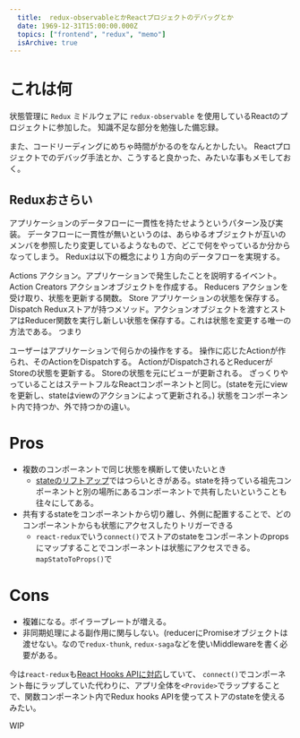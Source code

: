 ```yaml
---
  title:  redux-observableとかReactプロジェクトのデバッグとか
  date: 1969-12-31T15:00:00.000Z
  topics: ["frontend", "redux", "memo"]
  isArchive: true
---
```


# これは何
状態管理に `Redux` ミドルウェアに `redux-observable` を使用しているReactのプロジェクトに参加した。
知識不足な部分を勉強した備忘録。

また、コードリーディングにめちゃ時間がかるのをなんとかしたい。
Reactプロジェクトでのデバッグ手法とか、こうすると良かった、みたいな事もメモしておく。

## Reduxおさらい
アプリケーションのデータフローに一貫性を持たせようというパターン及び実装。 データフローに一貫性が無いというのは、あらゆるオブジェクトが互いのメンバを参照したり変更しているようなもので、どこで何をやっているか分からなってしまう。 Reduxは以下の概念により１方向のデータフローを実現する。

Actions アクション。アプリケーションで発生したことを説明するイベント。
Action Creators アクションオブジェクトを作成する。
Reducers アクションを受け取り、状態を更新する関数。
Store アプリケーションの状態を保存する。
Dispatch Reduxストアが持つメソッド。アクションオブジェクトを渡すとストアはReducer関数を実行し新しい状態を保存する。これは状態を変更する唯一の方法である。
つまり

ユーザーはアプリケーションで何らかの操作をする。
操作に応じたActionが作られ、そのActionをDispatchする。
ActionがDispatchされるとReducerがStoreの状態を更新する。
Storeの状態を元にビューが更新される。
ざっくりやっていることはステートフルなReactコンポーネントと同じ。(stateを元にviewを更新し、stateはviewのアクションによって更新される。) 状態をコンポーネント内で持つか、外で持つかの違い。

# Pros
- 複数のコンポーネントで同じ状態を横断して使いたいとき
  - [stateのリフトアップ](https://ja.reactjs.org/docs/lifting-state-up.html)ではつらいときがある。stateを持っている祖先コンポーネントと別の場所にあるコンポーネントで共有したいということも往々にしてある。
- 共有するstateをコンポーネントから切り離し、外側に配置することで、どのコンポーネントからも状態にアクセスしたりトリガーできる
  - `react-redux`でいう`connect()`でストアのstateをコンポーネントのpropsにマップすることでコンポーネントは状態にアクセスできる。`mapStatoToProps()`で

# Cons
- 複雑になる。ボイラープレートが増える。
- 非同期処理による副作用に関与しない。(reducerにPromiseオブジェクトは渡せない。なので`redux-thunk`, `redux-saga`などを使いMiddlewareを書く必要がある。


今は`react-redux`も[React Hooks APIに対応](https://react-redux.js.org/api/hooks)していて、
`connect()`でコンポーネント毎にラップしていた代わりに、アプリ全体を`<Provide>`でラップすることで、関数コンポーネント内でRedux hooks APIを使ってストアのstateを使えるみたい。


WIP
